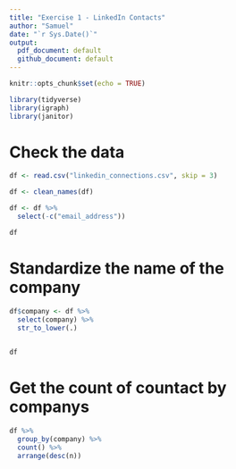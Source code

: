 ```yaml
---
title: "Exercise 1 - LinkedIn Contacts"
author: "Samuel"
date: "`r Sys.Date()`"
output: 
  pdf_document: default
  github_document: default
---
```


```r
knitr::opts_chunk$set(echo = TRUE)
```

```r
library(tidyverse)
library(igraph)
library(janitor)

```

# Check the data
```r
df <- read.csv("linkedin_connections.csv", skip = 3)

df <- clean_names(df)

df <- df %>% 
  select(-c("email_address"))

df

```

# Standardize the name of the company
```r
df$company <- df %>% 
  select(company) %>% 
  str_to_lower(.)
  

df
```



# Get the count of countact by companys
```r
df %>% 
  group_by(company) %>% 
  count() %>% 
  arrange(desc(n))
  



```


